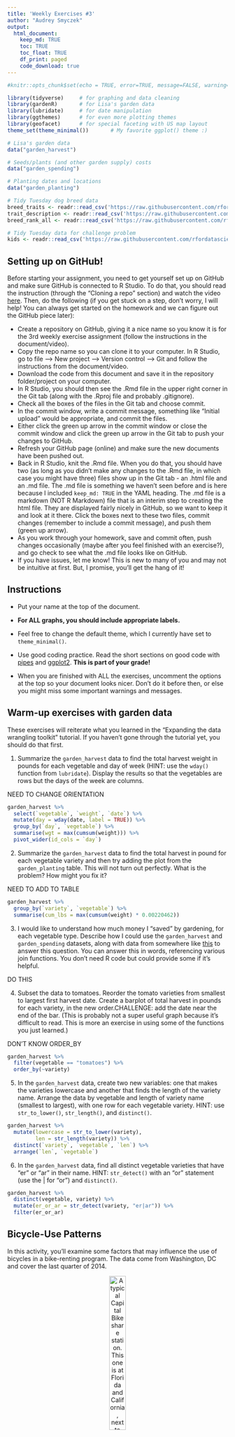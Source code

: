 ```yaml
---
title: 'Weekly Exercises #3'
author: "Audrey Smyczek"
output: 
  html_document:
    keep_md: TRUE
    toc: TRUE
    toc_float: TRUE
    df_print: paged
    code_download: true
---
```



```r
#knitr::opts_chunk$set(echo = TRUE, error=TRUE, message=FALSE, warning=FALSE)
```

```r
library(tidyverse)     # for graphing and data cleaning
library(gardenR)       # for Lisa's garden data
library(lubridate)     # for date manipulation
library(ggthemes)      # for even more plotting themes
library(geofacet)      # for special faceting with US map layout
theme_set(theme_minimal())       # My favorite ggplot() theme :)
```

```r
# Lisa's garden data
data("garden_harvest")

# Seeds/plants (and other garden supply) costs
data("garden_spending")

# Planting dates and locations
data("garden_planting")

# Tidy Tuesday dog breed data
breed_traits <- readr::read_csv('https://raw.githubusercontent.com/rfordatascience/tidytuesday/master/data/2022/2022-02-01/breed_traits.csv')
trait_description <- readr::read_csv('https://raw.githubusercontent.com/rfordatascience/tidytuesday/master/data/2022/2022-02-01/trait_description.csv')
breed_rank_all <- readr::read_csv('https://raw.githubusercontent.com/rfordatascience/tidytuesday/master/data/2022/2022-02-01/breed_rank.csv')

# Tidy Tuesday data for challenge problem
kids <- readr::read_csv('https://raw.githubusercontent.com/rfordatascience/tidytuesday/master/data/2020/2020-09-15/kids.csv')
```

## Setting up on GitHub!

Before starting your assignment, you need to get yourself set up on GitHub and make sure GitHub is connected to R Studio. To do that, you should read the instruction (through the "Cloning a repo" section) and watch the video [here](https://github.com/llendway/github_for_collaboration/blob/master/github_for_collaboration.md). Then, do the following (if you get stuck on a step, don't worry, I will help! You can always get started on the homework and we can figure out the GitHub piece later):

* Create a repository on GitHub, giving it a nice name so you know it is for the 3rd weekly exercise assignment (follow the instructions in the document/video).  
* Copy the repo name so you can clone it to your computer. In R Studio, go to file --> New project --> Version control --> Git and follow the instructions from the document/video.  
* Download the code from this document and save it in the repository folder/project on your computer.  
* In R Studio, you should then see the .Rmd file in the upper right corner in the Git tab (along with the .Rproj file and probably .gitignore).  
* Check all the boxes of the files in the Git tab and choose commit.  
* In the commit window, write a commit message, something like "Initial upload" would be appropriate, and commit the files.  
* Either click the green up arrow in the commit window or close the commit window and click the green up arrow in the Git tab to push your changes to GitHub.  
* Refresh your GitHub page (online) and make sure the new documents have been pushed out.  
* Back in R Studio, knit the .Rmd file. When you do that, you should have two (as long as you didn't make any changes to the .Rmd file, in which case you might have three) files show up in the Git tab - an .html file and an .md file. The .md file is something we haven't seen before and is here because I included `keep_md: TRUE` in the YAML heading. The .md file is a markdown (NOT R Markdown) file that is an interim step to creating the html file. They are displayed fairly nicely in GitHub, so we want to keep it and look at it there. Click the boxes next to these two files, commit changes (remember to include a commit message), and push them (green up arrow).  
* As you work through your homework, save and commit often, push changes occasionally (maybe after you feel finished with an exercise?), and go check to see what the .md file looks like on GitHub.  
* If you have issues, let me know! This is new to many of you and may not be intuitive at first. But, I promise, you'll get the hang of it! 



## Instructions

* Put your name at the top of the document. 

* **For ALL graphs, you should include appropriate labels.** 

* Feel free to change the default theme, which I currently have set to `theme_minimal()`. 

* Use good coding practice. Read the short sections on good code with [pipes](https://style.tidyverse.org/pipes.html) and [ggplot2](https://style.tidyverse.org/ggplot2.html). **This is part of your grade!**

* When you are finished with ALL the exercises, uncomment the options at the top so your document looks nicer. Don't do it before then, or else you might miss some important warnings and messages.


## Warm-up exercises with garden data

These exercises will reiterate what you learned in the "Expanding the data wrangling toolkit" tutorial. If you haven't gone through the tutorial yet, you should do that first.

  1. Summarize the `garden_harvest` data to find the total harvest weight in pounds for each vegetable and day of week (HINT: use the `wday()` function from `lubridate`). Display the results so that the vegetables are rows but the days of the week are columns.
  
NEED TO CHANGE ORIENTATION

```r
garden_harvest %>% 
  select(`vegetable`, `weight`, `date`) %>% 
  mutate(day = wday(date, label = TRUE)) %>% 
  group_by(`day`, `vegetable`) %>% 
  summarise(wgt = max(cumsum(weight))) %>% 
  pivot_wider(id_cols = `day`)
```

  2. Summarize the `garden_harvest` data to find the total harvest in pound for each vegetable variety and then try adding the plot from the `garden_planting` table. This will not turn out perfectly. What is the problem? How might you fix it?

NEED TO ADD TO TABLE
```r
garden_harvest %>% 
  group_by(`variety`, `vegetable`) %>% 
  summarise(cum_lbs = max(cumsum(weight) * 0.00220462))

```

  3. I would like to understand how much money I "saved" by gardening, for each vegetable type. Describe how I could use the `garden_harvest` and `garden_spending` datasets, along with data from somewhere like [this](https://products.wholefoodsmarket.com/search?sort=relevance&store=10542) to answer this question. You can answer this in words, referencing various join functions. You don't need R code but could provide some if it's helpful.
  
DO THIS

  4. Subset the data to tomatoes. Reorder the tomato varieties from smallest to largest first harvest date. Create a barplot of total harvest in pounds for each variety, in the new order.CHALLENGE: add the date near the end of the bar. (This is probably not a super useful graph because it's difficult to read. This is more an exercise in using some of the functions you just learned.)
  
DON'T KNOW ORDER_BY

```r
garden_harvest %>% 
  filter(vegetable == "tomatoes") %>% 
  order_by(~variety)
```

  5. In the `garden_harvest` data, create two new variables: one that makes the varieties lowercase and another that finds the length of the variety name. Arrange the data by vegetable and length of variety name (smallest to largest), with one row for each vegetable variety. HINT: use `str_to_lower()`, `str_length()`, and `distinct()`.
  
```r
garden_harvest %>% 
  mutate(lowercase = str_to_lower(variety),
         len = str_length(variety)) %>% 
  distinct(`variety`, `vegetable`, `len`) %>% 
  arrange(`len`, `vegetable`)
```

  6. In the `garden_harvest` data, find all distinct vegetable varieties that have "er" or "ar" in their name. HINT: `str_detect()` with an "or" statement (use the | for "or") and `distinct()`.
  

```r
garden_harvest %>% 
  distinct(vegetable, variety) %>% 
  mutate(er_or_ar = str_detect(variety, "er|ar")) %>% 
  filter(er_or_ar)
```


## Bicycle-Use Patterns

In this activity, you'll examine some factors that may influence the use of bicycles in a bike-renting program.  The data come from Washington, DC and cover the last quarter of 2014.

<center>

![A typical Capital Bikeshare station. This one is at Florida and California, next to Pleasant Pops.](https://www.macalester.edu/~dshuman1/data/112/bike_station.jpg){width="30%"}


![One of the vans used to redistribute bicycles to different stations.](https://www.macalester.edu/~dshuman1/data/112/bike_van.jpg){width="30%"}

</center>

Two data tables are available:

- `Trips` contains records of individual rentals
- `Stations` gives the locations of the bike rental stations

Here is the code to read in the data. We do this a little differently than usual, which is why it is included here rather than at the top of this file. To avoid repeatedly re-reading the files, start the data import chunk with `{r cache = TRUE}` rather than the usual `{r}`.

```r
data_site <- 
  "https://www.macalester.edu/~dshuman1/data/112/2014-Q4-Trips-History-Data-Small.rds" 
Trips <- readRDS(gzcon(url(data_site)))
Stations<-read_csv("http://www.macalester.edu/~dshuman1/data/112/DC-Stations.csv")
```

**NOTE:** The `Trips` data table is a random subset of 10,000 trips from the full quarterly data. Start with this small data table to develop your analysis commands. **When you have this working well, you should access the full data set of more than 600,000 events by removing `-Small` from the name of the `data_site`.**

### Temporal patterns

It's natural to expect that bikes are rented more at some times of day, some days of the week, some months of the year than others. The variable `sdate` gives the time (including the date) that the rental started. Make the following plots and interpret them:

  7. A density plot, which is a smoothed out histogram, of the events versus `sdate`. Use `geom_density()`.
  
```r
Trips %>% 
  ggplot(aes(x = sdate))+
  geom_density()+
  labs(title = "Date vs. Density of Events",
       x = "Date in Days",
       y = "Events")+
  theme(plot.title = element_text(hjust = 0.5))
```
  
  8. A density plot of the events versus time of day.  You can use `mutate()` with `lubridate`'s  `hour()` and `minute()` functions to extract the hour of the day and minute within the hour from `sdate`. Hint: A minute is 1/60 of an hour, so create a variable where 3:30 is 3.5 and 3:45 is 3.75.
  
```r
Trips %>% 
  mutate(timeOfDay = hour(sdate) + (minute(sdate) * (1/60))) %>% 
  ggplot()+
  geom_density(aes(x = timeOfDay))+
  labs(title = "Time Of Day vs. Density of Events",
       x = "Time Of Day in 24 hour",
       y = NULL)+
  theme(plot.title = element_text(hjust = 0.5))
```
  
  9. A bar graph of the events versus day of the week. Put day on the y-axis.
  
```r
Trips %>% 
  mutate(day = wday(sdate, label = TRUE)) %>% 
  ggplot(aes(y=day,
             fill = day))+
  geom_bar()+
  labs(title = "Days of Week vs. Number of Events")+
  theme(plot.title = element_text(hjust = 0.5))
```
  
  10. Facet your graph from exercise 8. by day of the week. Is there a pattern?

There is a pattern, during the typical corporate work week, there is a spike in density of events at the start and end of the work day. On Saturdays and Sundays, there is an increase in the afternoon however the change in density is much more gradual compared to the changes during the work week.

```r
Trips %>% 
  mutate(timeOfDay = hour(sdate) + (minute(sdate) * (1/60)),
         dayOfWeek = wday(sdate, label = TRUE)) %>% 
  ggplot()+
  geom_density(aes(x = timeOfDay))+
  facet_wrap(~dayOfWeek)+
  labs(title = "Day of Week vs. Density of Events",
       x = "Time Of Day in 24 hour",
       y = NULL)+
  theme(plot.title = element_text(hjust = 0.5))
```
  
The variable `client` describes whether the renter is a regular user (level `Registered`) or has not joined the bike-rental organization (`Causal`). The next set of exercises investigate whether these two different categories of users show different rental behavior and how `client` interacts with the patterns you found in the previous exercises. 

  11. Change the graph from exercise 10 to set the `fill` aesthetic for `geom_density()` to the `client` variable. You should also set `alpha = .5` for transparency and `color=NA` to suppress the outline of the density function.
  

```r
Trips %>% 
  mutate(timeOfDay = hour(sdate) + (minute(sdate) * (1/60)),
         dayOfWeek = wday(sdate, label = TRUE)) %>% 
  ggplot()+
  geom_density(aes(x = timeOfDay, fill = client), alpha = .5, color = NA)+
  facet_wrap(~dayOfWeek)+
  labs(title = "Day of Week vs. Density of Events",
       x = "Time Of Day in 24 hour",
       y = NULL)+
  theme(plot.title = element_text(hjust = 0.5))
```

  12. Change the previous graph by adding the argument `position = position_stack()` to `geom_density()`. In your opinion, is this better or worse in terms of telling a story? What are the advantages/disadvantages of each?
  
I think this graph is better in terms of telling a story. The only real difference between the graph is 11 and this graph is the markings on the y-axis. This graph has different y-axis labels which are scaled differently so while these graphs might not be direct interpretations of the data, they are able to interpreted with more ease. While these graphs are easier to interpret, they are less helpful if looking from the data set to the graphs, that would be confusing and not translate easily.

```r
Trips %>% 
  mutate(timeOfDay = hour(sdate) + (minute(sdate) * (1/60)),
         dayOfWeek = wday(sdate, label = TRUE)) %>% 
  ggplot()+
  geom_density(aes(x = timeOfDay, 
                   fill = client), 
               alpha = .5, 
               color = NA,
               position = position_stack())+
  facet_wrap(~dayOfWeek)+
  labs(title = "Day of Week vs. Density of Events",
       x = "Time Of Day in 24 hour",
       y = NULL)+
  theme(plot.title = element_text(hjust = 0.5))
```
  
  13. In this graph, go back to using the regular density plot (without `position = position_stack()`). Add a new variable to the dataset called `weekend` which will be "weekend" if the day is Saturday or Sunday and  "weekday" otherwise (HINT: use the `ifelse()` function and the `wday()` function from `lubridate`). Then, update the graph from the previous problem by faceting on the new `weekend` variable. 
  
```r
Trips %>% 
  mutate(timeOfDay = hour(sdate) + (minute(sdate) * (1/60)),
         dayOfWeek = wday(sdate, label = TRUE),
         weekend = ifelse(wday(sdate) == 1 | wday(sdate) == 7, "weekend", "weekday")) %>% 
  ggplot()+
  geom_density(aes(x = timeOfDay, fill = client), alpha = .5, color = NA)+
  facet_wrap(~weekend)+
  labs(title = NULL,
       x = "Time Of Day in 24 hour",
       y = NULL)
```
  
  14. Change the graph from the previous problem to facet on `client` and fill with `weekday`. What information does this graph tell you that the previous didn't? Is one graph better than the other?
  
This graph doesn't tell us any information that the previous graph didn't however it is formatted differently which allows the reader to compare the information differently. I don't believe that one graph is better than another, it really depends on the information and comparisons that the reader is hoping to make. If the reader wants to compare casual and registered users this graph is more helpful however if the reader wants to compare weekday and weekend rides, the previous graph is better.
  
```r
Trips %>% 
  mutate(timeOfDay = hour(sdate) + (minute(sdate) * (1/60)),
         dayOfWeek = wday(sdate, label = TRUE),
         weekend = ifelse(wday(sdate) == 1 | wday(sdate) == 7, "weekend", "weekday")) %>% 
  ggplot()+
  geom_density(aes(x = timeOfDay, fill = weekend), alpha = .5, color = NA)+
  facet_wrap(~client)+
  labs(title = NULL,
       x = "Time Of Day in 24 hour",
       y = NULL)
```
  
### Spatial patterns

  15. Use the latitude and longitude variables in `Stations` to make a visualization of the total number of departures from each station in the `Trips` data. Use either color or size to show the variation in number of departures. We will improve this plot next week when we learn about maps!
  
```r

```
  
  16. Only 14.4% of the trips in our data are carried out by casual users. Create a plot that shows which area(s) have stations with a much higher percentage of departures by casual users. What patterns do you notice? (Again, we'll improve this next week when we learn about maps).
  
```r

```
  
**DID YOU REMEMBER TO GO BACK AND CHANGE THIS SET OF EXERCISES TO THE LARGER DATASET? IF NOT, DO THAT NOW.**

## Dogs!

In this section, we'll use the data from 2022-02-01 Tidy Tuesday. If you didn't use that data or need a little refresher on it, see the [website](https://github.com/rfordatascience/tidytuesday/blob/master/data/2022/2022-02-01/readme.md).

  17. The final product of this exercise will be a graph that has breed on the y-axis and the sum of the numeric ratings in the `breed_traits` dataset on the x-axis, with a dot for each rating. First, create a new dataset called `breed_traits_total` that has two variables -- `Breed` and `total_rating`. The `total_rating` variable is the sum of the numeric ratings in the `breed_traits` dataset (we'll use this dataset again in the next problem). Then, create the graph just described. Omit Breeds with a `total_rating` of 0 and order the Breeds from highest to lowest ranked. You may want to adjust the `fig.height` and `fig.width` arguments inside the code chunk options (eg. `{r, fig.height=8, fig.width=4}`) so you can see things more clearly - check this after you knit the file to assure it looks like what you expected.

```r
breed_traits_total <- breed_traits %>% 
  mutate(total_rating = (`Affectionate With Family`  + `Good With Young Children` + `Good With Other Dogs` + `Shedding Level` + `Coat Grooming Frequency` + `Drooling Level`+ `Openness To Strangers`+ `Playfulness Level` + `Watchdog/Protective Nature` + `Adaptability Level` + `Trainability Level` + `Mental Stimulation Needs` + `Energy Level` + `Barking Level`)/14) %>% 
  select(`Breed`, `total_rating`) %>% 
  filter(`total_rating` != 0)

breed_traits_total %>%
  ggplot()+
  geom_point(mapping = aes(x = `total_rating`, 
                           y = fct_reorder(`Breed`, `total_rating`, max)))
```

  18. The final product of this exercise will be a graph with the top-20 dogs in total ratings (from previous problem) on the y-axis, year on the x-axis, and points colored by each breed's ranking for that year (from the `breed_rank_all` dataset). The points within each breed will be connected by a line, and the breeds should be arranged from the highest median rank to lowest median rank ("highest" is actually the smallest numer, eg. 1 = best). After you're finished, think of AT LEAST one thing you could you do to make this graph better. HINTS: 1. Start with the `breed_rank_all` dataset and pivot it so year is a variable. 2. Use the `separate()` function to get year alone, and there's an extra argument in that function that can make it numeric. 3. For both datasets used, you'll need to `str_squish()` Breed before joining. 
  
```r
breed_rank_all %>% 
  pivot_longer(cols= starts_with("20"),
               names_to = "year",
               values_to = "ranking") %>% 
  separate(year,
           c("year"),
           convert = TRUE) %>% 
  
```
  
  19. Create your own! Requirements: use a `join` or `pivot` function (or both, if you'd like), a `str_XXX()` function, and a `fct_XXX()` function to create a graph using any of the dog datasets. One suggestion is to try to improve the graph you created for the Tidy Tuesday assignment. If you want an extra challenge, find a way to use the dog images in the `breed_rank_all` file - check out the `ggimage` library and [this resource](https://wilkelab.org/ggtext/) for putting images as labels.
  
```r

```
  
## GitHub link

  20. Below, provide a link to your GitHub page with this set of Weekly Exercises. Specifically, if the name of the file is 03_exercises.Rmd, provide a link to the 03_exercises.md file, which is the one that will be most readable on GitHub.

## Challenge problem! 

This problem uses the data from the Tidy Tuesday competition this week, `kids`. If you need to refresh your memory on the data, read about it [here](https://github.com/rfordatascience/tidytuesday/blob/master/data/2020/2020-09-15/readme.md). 

  21. In this exercise, you are going to try to replicate the graph below, created by Georgios Karamanis. I'm sure you can find the exact code on GitHub somewhere, but **DON'T DO THAT!** You will only be graded for putting an effort into this problem. So, give it a try and see how far you can get without doing too much googling. HINT: use `facet_geo()`. The graphic won't load below since it came from a location on my computer. So, you'll have to reference the original html on the moodle page to see it.


**DID YOU REMEMBER TO UNCOMMENT THE OPTIONS AT THE TOP?**

